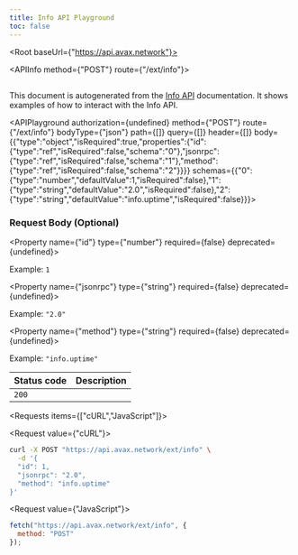 ```yaml
---
title: Info API Playground
toc: false
---
```



<Root baseUrl={"https://api.avax.network"}>

<API>

<APIInfo method={"POST"} route={"/ext/info"}>

## 

This document is autogenerated from the [Info API](https://docs.avax.network/docs/api-reference/info-api) documentation. It shows examples of how to interact with the Info API.

<APIPlayground authorization={undefined} method={"POST"} route={"/ext/info"} bodyType={"json"} path={[]} query={[]} header={[]} body={{"type":"object","isRequired":true,"properties":{"id":{"type":"ref","isRequired":false,"schema":"0"},"jsonrpc":{"type":"ref","isRequired":false,"schema":"1"},"method":{"type":"ref","isRequired":false,"schema":"2"}}}} schemas={{"0":{"type":"number","defaultValue":1,"isRequired":false},"1":{"type":"string","defaultValue":"2.0","isRequired":false},"2":{"type":"string","defaultValue":"info.uptime","isRequired":false}}}>

</APIPlayground>

### Request Body (Optional)

<Property name={"id"} type={"number"} required={false} deprecated={undefined}>

<span>Example: `1`</span>

</Property>

<Property name={"jsonrpc"} type={"string"} required={false} deprecated={undefined}>

<span>Example: `"2.0"`</span>

</Property>

<Property name={"method"} type={"string"} required={false} deprecated={undefined}>

<span>Example: `"info.uptime"`</span>

</Property>

| Status code | Description |
| ----------- | ----------- |
| `200` |  |

</APIInfo>

<APIExample>

<Requests items={["cURL","JavaScript"]}>

<Request value={"cURL"}>

```bash
curl -X POST "https://api.avax.network/ext/info" \
  -d '{
  "id": 1,
  "jsonrpc": "2.0",
  "method": "info.uptime"
}'
```

</Request>

<Request value={"JavaScript"}>

```js
fetch("https://api.avax.network/ext/info", {
  method: "POST"
});
```

</Request>

</Requests>

</APIExample>

</API>

</Root>